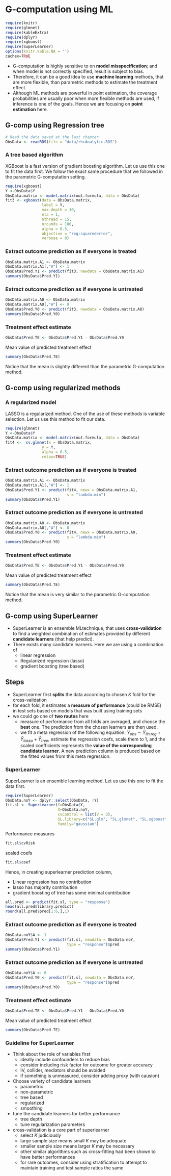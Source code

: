 # G-computation using ML

```r
require(knitr)
require(glmnet)
require(kableExtra)
require(dplyr)
require(xgboost)
require(SuperLearner)
options(knitr.kable.NA = '')
cachex=TRUE
```

- G-computation is highly sensitive to on **model misspecification**; and when model is not correctly specified, result is subject to bias. 
- Therefore, it can be a good idea to use **machine learning** methods, that are more flexible, than parametric methods to estimate the treatment effect.
- Although ML methods are powerful in point estimation, the coverage probabilities are usually poor when more flexible methods are used, if inference is one of the goals. Hence we are focusing on **point estimation** here.

## G-comp using Regression tree

```r
# Read the data saved at the last chapter
ObsData <- readRDS(file = "data/rhcAnalytic.RDS")
```

### A tree based algorithm

XGBoost is a fast version of gradient boosting algorithm. Let us use this one to fit the data first. We follow the exact same procedure that we followed in the parametric G-computation setting.

```r
require(xgboost)
Y <-ObsData$Y
ObsData.matrix <- model.matrix(out.formula, data = ObsData)
fit3 <- xgboost(data = ObsData.matrix, 
                label = Y,
                max.depth = 10, 
                eta = 1, 
                nthread = 15, 
                nrounds = 100, 
                alpha = 0.5,
                objective = "reg:squarederror", 
                verbose = 0)
```


### Extract outcome prediction as if everyone is treated

```r
ObsData.matrix.A1 <- ObsData.matrix 
ObsData.matrix.A1[,"A"] <- 1
ObsData$Pred.Y1 <- predict(fit3, newdata = ObsData.matrix.A1)
summary(ObsData$Pred.Y1)
```

### Extract outcome prediction as if everyone is untreated


```r
ObsData.matrix.A0 <- ObsData.matrix
ObsData.matrix.A0[,"A"] <- 0
ObsData$Pred.Y0 <- predict(fit3, newdata = ObsData.matrix.A0)
summary(ObsData$Pred.Y0)
```

### Treatment effect estimate


```r
ObsData$Pred.TE <- ObsData$Pred.Y1 - ObsData$Pred.Y0  

```


Mean value of predicted treatment effect 

```r
summary(ObsData$Pred.TE)
```

Notice that the mean is slightly different than the parametric G-computation method.

## G-comp using regularized methods

### A regularized model

LASSO is a regularized method. One of the use of these methods is variable selection. Let us use this method to fit our data.

```r
require(glmnet)
Y <-ObsData$Y
ObsData.matrix <- model.matrix(out.formula, data = ObsData)
fit4 <-  cv.glmnet(x = ObsData.matrix, 
                y = Y,
                alpha = 0.5,
                relax=TRUE)
```


### Extract outcome prediction as if everyone is treated

```r
ObsData.matrix.A1 <- ObsData.matrix 
ObsData.matrix.A1[,"A"] <- 1
ObsData$Pred.Y1 <- predict(fit4, newx = ObsData.matrix.A1,
                           s = "lambda.min")
summary(ObsData$Pred.Y1)
```

### Extract outcome prediction as if everyone is untreated


```r
ObsData.matrix.A0 <- ObsData.matrix
ObsData.matrix.A0[,"A"] <- 0
ObsData$Pred.Y0 <- predict(fit4, newx = ObsData.matrix.A0,
                           s = "lambda.min")
summary(ObsData$Pred.Y0)
```

### Treatment effect estimate


```r
ObsData$Pred.TE <- ObsData$Pred.Y1 - ObsData$Pred.Y0  

```


Mean value of predicted treatment effect 

```r
summary(ObsData$Pred.TE)
```

Notice that the mean is very similar to the parametric G-computation method.

## G-comp using SuperLearner

- SuperLearner is an ensemble MLtechnique, that uses **cross-validation** to find a weighted combination of estimates provided by different **candidate learners** (that help predict).
- There exists many candidate learners. Here we are using a combination of
  - linear regression
  - Regularized regression (lasso)
  - gradient boosting (tree based)
  
## Steps  

- SuperLearner first **splits** the data according to chosen $K$ fold for the cross-validation
- for each fold, it estimates a **measure of performance** (could be RMSE) in test sets based on models that was built using training sets
- we could go one of **two routes** here
  - measure of performance from all folds are averaged, and choose the **best** one. The prediction from the chosen learners are then used.
  - we fit a meta regression of the following equation: $Y_{obs}$ $\sim$ $\hat{Y}_{lin.reg}$ + $\hat{Y}_{lasso}$ + $\hat{Y}_{tree}$, estimate the regression coefs, scale them to 1, and the scaled coefficients represents the **value of the corresponding candidate learner**. A new prediction column is produced based on the fitted values from this meta regression.




### SuperLearner

SuperLearner is an ensemble learning method. Let us use this one to fit the data first.

```r
require(SuperLearner)
ObsData.noY <- dplyr::select(ObsData, !Y)
fit.sl <- SuperLearner(Y=ObsData$Y, 
                       X=ObsData.noY, 
                       cvControl = list(V = 3),
                       SL.library=c("SL.glm", "SL.glmnet", "SL.xgboost"), 
                       family="gaussian")
```

Performance measures

```r
fit.sl$cvRisk
```

scaled coefs

```r
fit.sl$coef
```

Hence, in creating superlearner prediction column,

- Linear regression has no contribution
- lasso has majority contribution
- gradient boosting of tree has some minimal contribution

```r
all.pred <- predict(fit.sl, type = "response")
head(all.pred$library.predict)
round(all.pred$pred[1:6,],1)
```


### Extract outcome prediction as if everyone is treated

```r
ObsData.noY$A <- 1
ObsData$Pred.Y1 <- predict(fit.sl, newdata = ObsData.noY,
                           type = "response")$pred
summary(ObsData$Pred.Y1)
```

### Extract outcome prediction as if everyone is untreated


```r
ObsData.noY$A <- 0
ObsData$Pred.Y0 <- predict(fit.sl, newdata = ObsData.noY,
                           type = "response")$pred
summary(ObsData$Pred.Y0)
```

### Treatment effect estimate


```r
ObsData$Pred.TE <- ObsData$Pred.Y1 - ObsData$Pred.Y0  

```


Mean value of predicted treatment effect 

```r
summary(ObsData$Pred.TE)
```

### Guideline for SuperLearner

- Think about the role of variables first
  - ideally include confounders to reduce bias
  - consider including risk factor for outcome for greater accuracy
  - IV, collider, mediators should be avoided
  - if something is unmeasured, consider adding proxy (with causion)
- Choose variety of candidate learners 
   - parametric
   - non-parametric
   - tree based
   - regularized
   - smoothing
- tune the candidate learners for better performance
  - tree depth
  - tune regularization parameters
- cross-validation is a core part of superlearner
  - select $K$ judiciously
  - large sample size means small $K$ may be adequate
  - smaller sample size means larger $K$ may be necessary
  - other similar algorithms such as cross-fitting had been shown to have better performances
  - for rare outcomes, consider using stratification to attempt to maintain training and test sample ratios the same
